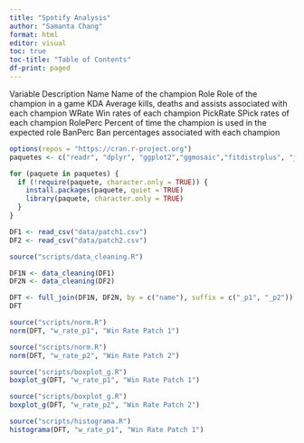 ```yaml
---
title: "Spotify Analysis"
author: "Samanta Chang"
format: html
editor: visual
toc: true
toc-title: "Table of Contents"
df-print: paged
---
```


Variable 	Description
Name 		  Name of the champion
Role 		  Role of the champion in a game
KDA 		  Average kills, deaths and assists associated with each champion
WRate 	  Win rates of each champion
PickRate 	SPick rates of each champion
RolePerc 	Percent of time the champion is used in the expected role
BanPerc 	Ban percentages associated with each champion

```r
options(repos = "https://cran.r-project.org")
paquetes <- c("readr", "dplyr", "ggplot2","ggmosaic","fitdistrplus", "janitor", "stringr") 

for (paquete in paquetes) {
  if (!require(paquete, character.only = TRUE)) {
    install.packages(paquete, quiet = TRUE)
    library(paquete, character.only = TRUE)
  }
}
```

```r
DF1 <- read_csv("data/patch1.csv")
DF2 <- read_csv("data/patch2.csv")
```

```r
source("scripts/data_cleaning.R")
```

```r
DF1N <- data_cleaning(DF1)
DF2N <- data_cleaning(DF2)
```

```r
DFT <- full_join(DF1N, DF2N, by = c("name"), suffix = c("_p1", "_p2"))
DFT
```


```r
source("scripts/norm.R")
norm(DFT, "w_rate_p1", "Win Rate Patch 1")
```

```r
source("scripts/norm.R")
norm(DFT, "w_rate_p2", "Win Rate Patch 2")
```
```r
source("scripts/boxplot_g.R")
boxplot_g(DFT, "w_rate_p1", "Win Rate Patch 1")
```


```r
source("scripts/boxplot_g.R")
boxplot_g(DFT, "w_rate_p2", "Win Rate Patch 2")
```


```r
source("scripts/histograma.R")
histograma(DFT, "w_rate_p1", "Win Rate Patch 1")
```